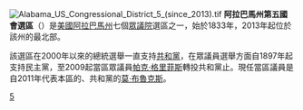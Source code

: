 [[File:Alabama_US_Congressional_District_5_(since_2013).tif|thumb]]
'''阿拉巴馬州第五國會選區'''（{{lang-en|Fifth Congressional District of Alabama}}）是[[美國|美國]][[阿拉巴馬州|阿拉巴馬州]]七個[[美國眾議院|眾議院]]選區之一，始於1833年，2013年起位於該州的最北部。

該選區在2000年以來的總統選舉一直支持[[共和黨_(美國)|共和黨]]，在眾議員選舉方面自1897年起支持民主黨，至2009起當區眾議員[[帕克‧格里菲斯|帕克‧格里菲斯]]轉投共和黨止。現任當區議員是自2011年代表本區的、共和黨的[[莫·布魯克斯|莫·布魯克斯]]。

[[Category:阿拉巴馬州國會選區|5]]